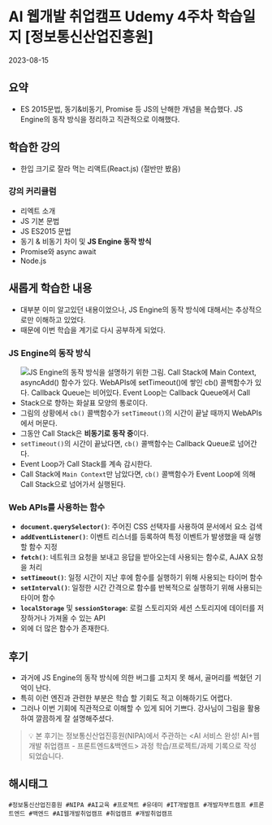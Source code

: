 
# AI 웹개발 취업캠프 Udemy 4주차 학습일지 [정보통신산업진흥원]
<time>2023-08-15</time>

## 요약
- ES 2015문법, 동기&비동기, Promise 등 JS의 난해한 개념을 복습했다. JS Engine의 동작 방식을 정리하고 직관적으로 이해했다.

## 학습한 강의
- 한입 크기로 잘라 먹는 리액트(React.js) (절반만 봤음)
### 강의 커리큘럼
- 리엑트 소개
- JS 기본 문법
- JS ES2015 문법
- 동기 & 비동기 차이 및 **JS Engine 동작 방식**
- Promise와 async await
- Node.js

## 새롭게 학습한 내용
- 대부분 이미 알고있던 내용이었으나, JS Engine의 동작 방식에 대해서는 추상적으로만 이해하고 있었다.
- 때문에 이번 학습을 계기로 다시 공부하게 되었다.

### JS Engine의 동작 방식
- <Image src={img1}
    alt="JS Engine의 동작 방식을 설명하기 위한 그림. Call Stack에 Main Context, asyncAdd() 함수가 있다. WebAPIs에 setTimeout()에 쌓인 cb() 콜백함수가 있다. Callback Queue는 비어있다. Event Loop는 Callback Queue에서 Call Stack으로 향하는 화살표 모양의 통로이다." />
- 그림의 상황에서 `cb()` 콜백함수가 `setTimeout()`의 시간이 끝날 때까지 WebAPIs에서 머문다.
- 그동안 Call Stack은 **비동기로 동작 중**이다.
- `setTimeout()`의 시간이 끝났다면, `cb()` 콜백함수는 Callback Queue로 넘어간다.
- Event Loop가 Call Stack를 계속 감시한다.
- Call Stack에 `Main Context`만 남았다면, `cb()` 콜백함수가 Event Loop에 의해 Call Stack으로 넘어가서 실행된다.
### Web APIs를 사용하는 함수
- **`document.querySelector()`**: 주어진 CSS 선택자를 사용하여 문서에서 요소 검색
- **`addEventListener()`**: 이벤트 리스너를 등록하여 특정 이벤트가 발생했을 때 실행할 함수 지정
- **`fetch()`**: 네트워크 요청을 보내고 응답을 받아오는데 사용되는 함수로, AJAX 요청을 처리
- **`setTimeout()`**: 일정 시간이 지난 후에 함수를 실행하기 위해 사용되는 타이머 함수
- **`setInterval()`**: 일정한 시간 간격으로 함수를 반복적으로 실행하기 위해 사용되는 타이머 함수
- **`localStorage`** 및 **`sessionStorage`**: 로컬 스토리지와 세션 스토리지에 데이터를 저장하거나 가져올 수 있는 API
- 외에 더 많은 함수가 존재한다.

## 후기
- 과거에 JS Engine의 동작 방식에 의한 버그를 고치지 못 해서, 골머리를 썩혔던 기억이 난다.
- 특히 이런 엔진과 관련한 부분은 학습 할 기회도 적고 이해하기도 어렵다.
- 그러나 이번 기회에 직관적으로 이해할 수 있게 되어 기쁘다. 강사님이 그림을 활용하여 깔끔하게 잘 설명해주셨다.

> 💡 본 후기는 정보통신산업진흥원(NIPA)에서 주관하는 \<AI 서비스 완성! AI+웹개발 취업캠프 - 프론트엔드&백엔드\> 과정 학습/프로젝트/과제 기록으로 작성 되었습니다.

## 해시태그
    #정보통신산업진흥원 #NIPA #AI교육 #프로젝트 #유데미 #IT개발캠프 #개발자부트캠프 #프론트엔드 #백엔드 #AI웹개발취업캠프 #취업캠프 #개발취업캠프 